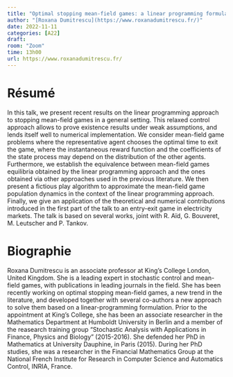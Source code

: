 ```yaml
---
title: "Optimal stopping mean-field games: a linear programming formulation and applications to entry-exit games in electricity markets"
author: "[Roxana Dumitrescu](https://www.roxanadumitrescu.fr/)"
date: 2022-11-11
categories: [A22]
draft: 
room: "Zoom"
time: 13h00
url: https://www.roxanadumitrescu.fr/
---
```


# Résumé

In this talk, we present recent results on the linear programming approach to stopping mean-field games in a general setting. This relaxed control approach allows to prove existence results under weak assumptions, and lends itself well to numerical implementation. We consider mean-field game problems where the representative agent chooses the optimal time to exit the game, where the instantaneous reward function and the coefficients of the state process may depend on the distribution of the other agents. Furthermore, we establish the equivalence between mean-field games equilibria obtained by the linear programming approach and the ones obtained via other approaches used in the previous literature. We then present a fictious play algorithm to approximate the mean-field game population dynamics in the context of the linear programming approach. Finally, we give an application of the theoretical and numerical contributions introduced in the first part of the talk to an entry-exit game in electricity markets. The talk is based on several works, joint with R. Aïd, G. Bouveret, M. Leutscher and P. Tankov.

# Biographie

Roxana Dumitrescu is an associate professor at King’s College London, United Kingdom. She is a leading expert in stochastic control and mean-field games, with publications in leading journals in the field. She has been recently working on optimal stopping mean-field games, a new trend in the literature, and developed together with several co-authors a new approach to solve them based on a linear-programming formulation.  Prior to the appointment at King’s College, she has been an associate researcher in the Mathematics Department at Humboldt University in Berlin and a member of the reasearch training group “Stochastic Analysis with Applications in Finance, Physics and Biology” (2015-2016). She defended her PhD in Mathematics at University Dauphine, in Paris (2015). During her PhD studies, she was a researcher in the Financial Mathematics Group at the National French Institute for Research in Computer Science and Automatics Control, INRIA, France.
